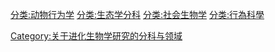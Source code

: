 [[分类:动物行为学|分类:动物行为学]]
[[分类:生态学分科|分类:生态学分科]]
[[分类:社会生物学|分类:社会生物学]]
[[分类:行為科學|分类:行為科學]]
[[Category:关于进化生物学研究的分科与领域|Category:关于进化生物学研究的分科与领域]]